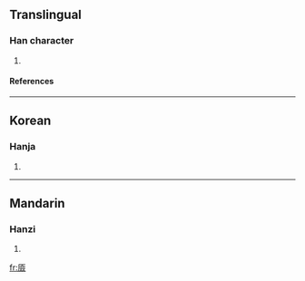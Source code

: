 ==Translingual==
===Han character===
{{Han char|rad=厂|as=13|sn=15|four=|canj=一人一人 (MOMO)}}
# {{defn|Han|sort=厂13}}
====References====
{{Han ref|kx=0163.080|dkj=03040|dj=0371.100|hdz=10080.120|uh=53B1|ud=21425}}
----
==Korean==
===Hanja===
{{ko-hanja|hangeul=엄|rv=eom|mr=ŏm}}
# {{defn|Korean}}
----
==Mandarin==
===Hanzi===
{{cmn-hanzi|pin=[[lán]] (lan2)|wg=lan<sup>2</sup>}}
# {{defn|Mandarin}}

[[fr:厱]]